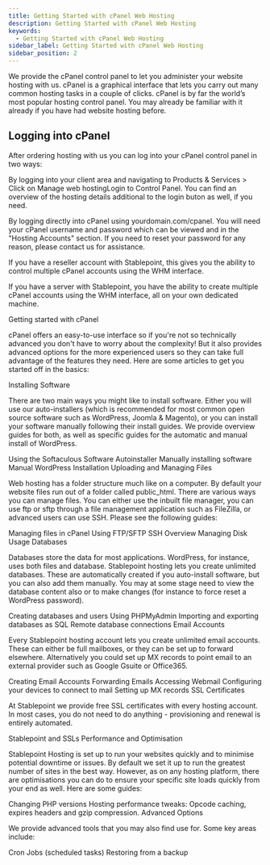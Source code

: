 ```yaml
---
title: Getting Started with cPanel Web Hosting
description: Getting Started with cPanel Web Hosting
keywords:
  - Getting Started with cPanel Web Hosting
sidebar_label: Getting Started with cPanel Web Hosting
sidebar_position: 2
---
```


We provide the cPanel control panel to let you administer your website hosting with us. cPanel is a graphical interface that lets you carry out many common hosting tasks in a couple of clicks. cPanel is by far the world’s most popular hosting control panel. You may already be familiar with it already if you have had website hosting before.

## Logging into cPanel

After ordering hosting with us you can log into your cPanel control panel in two ways:

By logging into your client area and navigating to Products & Services > Click on Manage web hostingLogin to Control Panel. You can find an overview of the hosting details additional to the login buton as well, if you need.




By logging directly into cPanel using yourdomain.com/cpanel. You will need your cPanel username and password which can be viewed and in the "Hosting Accounts" section. If you need to reset your password for any reason, please contact us for assistance.

If you have a reseller account with Stablepoint, this gives you the ability to control multiple cPanel accounts using the WHM interface.

If you have a server with Stablepoint, you have the ability to create multiple cPanel accounts using the WHM interface, all on your own dedicated machine.

Getting started with cPanel

cPanel offers an easy-to-use interface so if you're not so technically advanced you don't have to worry about the complexity! But it also provides advanced options for the more experienced users so they can take full advantage of the features they need. Here are some articles to get you started off in the basics:

Installing Software

There are two main ways you might like to install software. Either you will use our auto-installers (which is recommended for most common open source software such as WordPress, Joomla & Magento), or you can install your software manually following their install guides. We provide overview guides for both, as well as specific guides for the automatic and manual install of WordPress.

Using the Softaculous Software Autoinstaller
Manually installing software
Manual WordPress Installation
Uploading and Managing Files

Web hosting has a folder structure much like on a computer. By default your website files run out of a folder called public_html. There are various ways you can manage files. You can either use the inbuilt file manager, you can use ftp or sftp through a file management application such as FileZilla, or advanced users can use SSH. Please see the following guides:

Managing files in cPanel
Using FTP/SFTP
SSH Overview
Managing Disk Usage
Databases

Databases store the data for most applications. WordPress, for instance, uses both files and database. Stablepoint hosting lets you create unlimited databases. These are automatically created if you auto-install software, but you can also add them manually. You may at some stage need to view the database content also or to make changes (for instance to force reset a WordPress password).

Creating databases and users
Using PHPMyAdmin
Importing and exporting databases as SQL
Remote database connections
Email Accounts

Every Stablepoint hosting account lets you create unlimited email accounts. These can either be full mailboxes, or they can be set up to forward elsewhere. Alternatively you could set up MX records to point email to an external provider such as Google Gsuite or Office365.

Creating Email Accounts
Forwarding Emails
Accessing Webmail
Configuring your devices to connect to mail
Setting up MX records
SSL Certificates

At Stablepoint we provide free SSL certificates with every hosting account. In most cases, you do not need to do anything - provisioning and renewal is entirely automated.

Stablepoint and SSLs
Performance and Optimisation

Stablepoint Hosting is set up to run your websites quickly and to minimise potential downtime or issues. By default we set it up to run the greatest number of sites in the best way. However, as on any hosting platform, there are optimisations you can do to ensure your specific site loads quickly from your end as well. Here are some guides:

Changing PHP versions
Hosting performance tweaks: Opcode caching, expires headers and gzip compression.
Advanced Options

We provide advanced tools that you may also find use for. Some key areas include:

Cron Jobs (scheduled tasks)
Restoring from a backup
